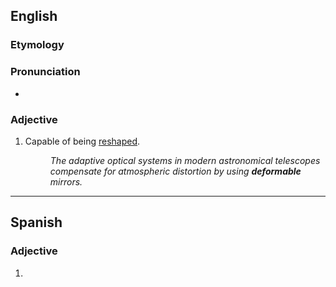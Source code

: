 {{also|déformable}}
==English==

===Etymology===
{{suffix|en|deform|able}}

===Pronunciation===
* {{a|UK}} {{IPA|[dɪˈfɔːməbəɫ]|lang=en}}

===Adjective===
{{en-adj}}

# Capable of being [[reshape]]d.
#: ''The adaptive optical systems in modern astronomical telescopes compensate for atmospheric distortion by using '''deformable''' mirrors.''
----
==Spanish==

===Adjective===
{{es-adj}}

# {{l|en|deformable}}